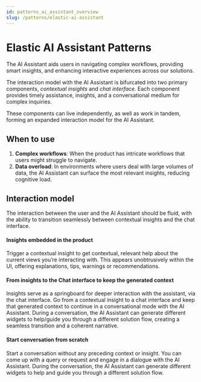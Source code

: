 ```yaml
---
id: patterns_ai_assistant_overview
slug: /patterns/elastic-ai-assistant
---
```




# Elastic AI Assistant Patterns
The AI Assistant aids users in navigating complex workflows, providing smart insights, and enhancing interactive experiences across our solutions.


The interaction model with the AI Assistant is bifurcated into two primary components, _contextual insights_ and _chat interface_. Each component provides timely assistance, insights, and a conversational medium for complex inquiries.


<DocCardList/>


These components can live independently, as well as work in tandem, forming an expanded interaction model for the AI Assistant.

## When to use

1. **Complex workflows**: When the product has intricate workflows that users might struggle to navigate.
2. **Data overload**: In environments where users deal with large volumes of data, the AI Assistant can surface the most relevant insights, reducing cognitive load.



## Interaction model

The interaction between the user and the AI Assistant should be fluid, with the ability to transition seamlessly between contextual insights and the chat interface.

#### Insights embedded in the product

Trigger a contextual insight to get contextual, relevant help about the current views you’re interacting with. This appears unobtrusively within the UI, offering explanations, tips, warnings or recommendations.

#### From insights to the Chat interface to keep the generated context

Insights serve as a springboard for deeper interaction with the assistant, via the chat interface. Go from a contextual insight to a chat interface and keep that generated context to continue in a conversational mode with the AI Assistant. During a conversation, the AI Assistant can generate different widgets to help/guide you through a different solution flow, creating a seamless transition and a coherent narrative.

#### Start conversation from scratch

Start a conversation without any preceding context or insight. You can come up with a query or request and engage in a dialogue with the AI Assistant. During the conversation, the AI Assistant can generate different widgets to help and guide you through a different solution flow.